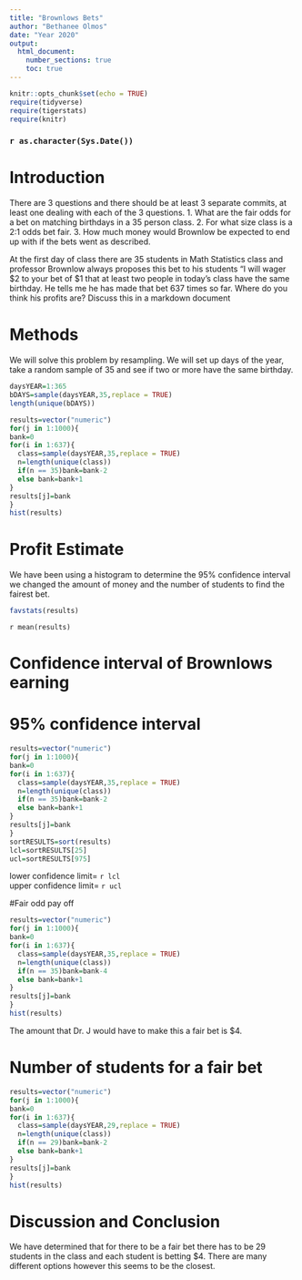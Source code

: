 ```yaml
---
title: "Brownlows Bets"
author: "Bethanee Olmos"
date: "Year 2020"
output: 
  html_document:
    number_sections: true
    toc: true
---
```


```r
knitr::opts_chunk$set(echo = TRUE)
require(tidyverse)
require(tigerstats)
require(knitr)
```
### `r as.character(Sys.Date())`



<!-- We recommend you use git branches -- create a separate branch for each major section i.e. Introduction, Methods, Results, Inferential Results, and Discussion and Conclusions - leave the YAML block untouched until the final merge where you put in your own name !-->

# Introduction  

There are 3 questions and there should be at least 3 separate commits, at least one dealing with each of the 3 questions.
1. What are the fair odds for a bet on matching birthdays in a 35 person class.
2. For what size class is a 2:1 odds bet fair.
3. How much money would Brownlow be expected to end up with if the bets went as described.


<!--In this section you explain what you are trying to show.  Where did the data come from?  What is the research or other question you are trying to answer?!-->

 At the first day of class there are 35 students in Math Statistics class and professor Brownlow always proposes this bet to his students "I will wager $2 to your bet of $1 that at least two people in today's class have  the same birthday.  He tells me he has made that bet 637 times so far. Where do you think his profits are? Discuss this in a markdown document

# Methods

<!--Decide on your methods:  In this section explain the approach you will take to attack the issue --- how will you decide on a likely estimate of professor Brownlow's earnings or losses after 637 bets. Also explain how you construct a 95% confidence interval about your estimate of his winnings !-->


We will solve this problem by resampling. We will set up days of the year, take a random sample of 35 and see if two or more have the same birthday.


```r
daysYEAR=1:365
bDAYS=sample(daysYEAR,35,replace = TRUE)
length(unique(bDAYS))
```

```r
results=vector("numeric")
for(j in 1:1000){
bank=0
for(i in 1:637){
  class=sample(daysYEAR,35,replace = TRUE)
  n=length(unique(class))
  if(n == 35)bank=bank-2
  else bank=bank+1
}
results[j]=bank
}
hist(results)
```


# Profit Estimate

<!--Explain and display the results of your method of coming up with the estimate of professor Brownlows betting profits!-->

We have been using a histogram to determine the 95% confidence interval we changed the amount of money and the number of students to find the fairest bet.

```r
favstats(results)
```
 `r mean(results)`

# Confidence interval of Brownlows earning

<!--Explain and display your method of coming up with a 95% confidence interval of  professor Brownlows winnings (or losings)-->



# 95% confidence interval

```r
results=vector("numeric")
for(j in 1:1000){
bank=0
for(i in 1:637){
  class=sample(daysYEAR,35,replace = TRUE)
  n=length(unique(class))
  if(n == 35)bank=bank-2
  else bank=bank+1
}
results[j]=bank
}
sortRESULTS=sort(results)
lcl=sortRESULTS[25]
ucl=sortRESULTS[975]

```

lower confidence limit= `r lcl`  
upper confidence limit= `r ucl`  

#Fair odd pay off

```r
results=vector("numeric")
for(j in 1:1000){
bank=0
for(i in 1:637){
  class=sample(daysYEAR,35,replace = TRUE)
  n=length(unique(class))
  if(n == 35)bank=bank-4
  else bank=bank+1
}
results[j]=bank
}
hist(results)
```


The amount that Dr. J would have to make this a fair bet is $4.


# Number of students for a fair bet

  
```r
results=vector("numeric")
for(j in 1:1000){
bank=0
for(i in 1:637){
  class=sample(daysYEAR,29,replace = TRUE)
  n=length(unique(class))
  if(n == 29)bank=bank-2
  else bank=bank+1
}
results[j]=bank
}
hist(results)
```


# Discussion and Conclusion

<!--Discussion and conclusion here.  If professor Brownlow is consistantly making or losing money how could he change his payout so that his profits center on zero?  Also discuss what size his class should be in order to have his current scheme balance at zero profit.!-->

We have determined that for there to be a fair bet there has to be 29 students in the class and each student is betting $4. There are many different options however this seems to be the closest. 